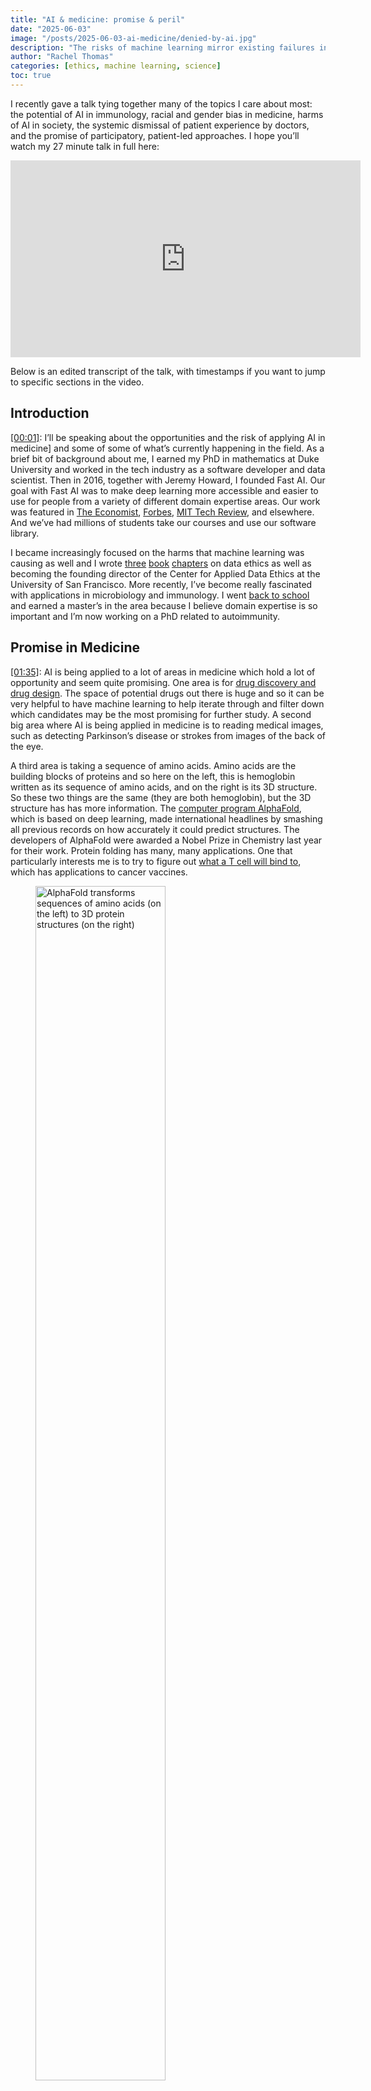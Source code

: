 ---
title: "AI & medicine: promise & peril"
date: "2025-06-03"
image: "/posts/2025-06-03-ai-medicine/denied-by-ai.jpg"
description: "The risks of machine learning mirror existing failures in the medical system."
author: "Rachel Thomas"
categories: [ethics, machine learning, science]
toc: true
---

I recently gave a talk tying together many of the topics I care about most: the potential of AI in immunology, racial and gender bias in medicine, harms of AI in society, the systemic dismissal of patient experience by doctors, and the promise of participatory, patient-led approaches.  I hope you'll watch my 27 minute talk in full here:

<center>
<iframe width="560" height="315" src="https://www.youtube.com/embed/Stg2UfsGALY?si=zn0fa0Kz3IDB9rqy" title="YouTube video player" frameborder="0" allow="accelerometer; autoplay; clipboard-write; encrypted-media; gyroscope; picture-in-picture; web-share" referrerpolicy="strict-origin-when-cross-origin" allowfullscreen></iframe>
</center>

Below is an edited transcript of the talk, with timestamps if you want to jump to specific sections in the video.

## Introduction

[\[00:01\]](https://www.youtube.com/watch?v=Stg2UfsGALY&t=0s): I'll be speaking about the opportunities and the risk of applying AI in medicine] and some of some of what's currently happening in the field. As a brief bit of background about me, I earned my PhD in mathematics at Duke University and worked in the tech industry as a software developer and data scientist. Then in 2016, together with Jeremy Howard, I founded Fast AI. Our goal with Fast AI was to make deep learning more accessible and easier to use for people from a variety of different domain expertise areas. Our work was featured in [The Economist](https://www.economist.com/business/2018/10/27/new-schemes-teach-the-masses-to-build-ai), [Forbes](https://www.forbes.com/sites/mariyayao/2017/04/10/why-we-need-to-democratize-ai-machine-learning-education/), [MIT Tech Review](https://www.technologyreview.com/2018/08/10/141098/small-team-of-ai-coders-beats-googles-code/), and elsewhere. And we've had millions of students take our courses and use our software library.

I became increasingly focused on the harms that machine learning was causing as well and I wrote [three](https://www.bostonreview.net/product/redesigning-ai-spring-2021/) [book](https://www.amazon.com/Deep-Learning-Coders-fastai-PyTorch/dp/1492045527) [chapters](https://www.oreilly.com/library/view/97-things-about/9781492072652/) on data ethics as well as becoming the founding director of the Center for Applied Data Ethics at the University of San Francisco. More recently, I've become really fascinated with applications in microbiology and immunology. I went [back to school](https://rachel.fast.ai/posts/2023-02-07-school-immunology/) and earned a master's in the area because I believe domain expertise is so important and I'm now working on a PhD related to autoimmunity.

## Promise in Medicine

[\[01:35\]](https://www.youtube.com/watch?v=Stg2UfsGALY&t=94s): AI is being applied to a lot of areas in medicine which hold a lot of opportunity and seem quite promising. One area is for [drug discovery and drug design](https://rachel.fast.ai/posts/2024-04-03-ai-antibiotics/). The space of potential drugs out there is huge and so it can be very helpful to have machine learning to help iterate through and filter down which candidates may be the most promising for further study. A second big area where AI is being applied in medicine is to reading medical images, such as detecting Parkinson's disease or strokes from images of the back of the eye. 

A third area is taking a sequence of amino acids. Amino acids are the building blocks of proteins and so here on the left, this is hemoglobin written as its sequence of amino acids, and on the right is its 3D structure. So these two things are the same (they are both hemoglobin), but the 3D structure has has more information. The [computer program AlphaFold](https://www.youtube.com/watch?v=pB0RxG1NdtA&list=PLtmWHNX-gukLirebdPH8lla41SS78kjLD&index=5), which is based on deep learning, made international headlines by smashing all previous records on how accurately it could predict structures. The developers of AlphaFold were awarded a Nobel Prize in Chemistry last year for their work. Protein folding has many, many applications. One that particularly interests me is to try to figure out [what a T cell will bind to](https://rachel.fast.ai/posts/2024-07-09-t-cells/), which has applications to cancer vaccines. 

![AlphaFold transforms sequences of amino acids (on the left) to 3D protein structures (on the right)](hemoglobin.gif){width=70%}

## What is Machine Learning?

[\[04:18\]](https://www.youtube.com/watch?v=Stg2UfsGALY&t=257s): Let me step back for a moment. I have shared some areas that are quite promising to think about of AI and medicine. But what what is AI? What is machine learning? AI is a pretty pretty wide umbrella, and I'm going to focus on deep learning, which is a subfield of machine learning. Let's go all the way back to the 1950s, when IBM researcher Arthur Samuel coined the term machine learning. 

A rules-based approach, which is not using machine learning, involves handcrafting relevant rules. And if you didn't want to use machine learning, you could teach a computer to play checkers by programming the rules of checkers into the computer. Arthur Samuel had a different idea, which is that he didn't want to **teach a computer to play checkers**, he wanted to **teach a computer to *learn* to play checkers** from previous data. [Arthur wrote](https://ieeexplore.ieee.org/document/5392560) that instead of specifying in "minute and exact detail" what a computer can do, that he would rather have it learn from data. To apply this to this problem I mentioned earlier of protein folding, rules-based approaches often had scores about hydrogen bonds or different biochemical properties that are that are well known, whereas approaches such as AlphaFold rely on previous protein structures. 

![Arthur Samuel coined the term "machine learning" in 1959.  Image: IBM Watson Media](samuel.jpg){width=70%}

Machine learning algorithms LEARN to match inputs to outputs. And so for this reason, it's very important to think about what your inputs are and what your outputs are. This is crucial. A lot depends on the input data. I want you all to keep this in mind when people are trying to sell you something because there's a lot of snake oil out there, as well as often people may overhype discoveries, so you need to really think about the nature and quality of the input data and if what's being claimed is even plausible.

Another key moment in the history of machine learning and of deep learning in particular comes from the late 1980s when Yann LeCun and a team developed a deep learning algorithm for the US Postal Service. Deep learning refers to multi-layered neural networks, a family of algorithms, and it involves a lot of matrix math. They used this algorithm to identify handwritten zip codes because the US Postal Service wanted a computer program that could sort letters. It is very useful to automatically sort letters by zip code. However, people have messy handwriting and tere are a bunch of different ways you can write each digit. Yann LeCun used multi-layered neural networks or deep learning to do this. And now when we hear about breakthroughs in AI in the news, typically they're using deep learning.

## Why now?

[\[07:35\]](https://www.youtube.com/watch?v=Stg2UfsGALY&t=453s): And so even though this dates back decades, it's really only since 2012 that we've kind of reached this popular moment in deep learning where it's being applied much more broadly. It's achieving unprecedented success on a number a number of tasks. And there are three key components of why this is happening now:

1. One is the existence of large enough data sets to train these algorithms. ImageNet is a key example of a data set of images that was curated for a competition. 
2. Compute power, in the form of GPUs. GPU stands for graphic graphics processing unit and it's what's used to render video games. The video gaming industry really pushed the computer development along that has been useful for deep learning as well because it's the same same types of calculations.
3. Algorithmic advances have made it more feasible to to train and use deep learning. Pictured below is the algorithm behind AlexNet, which won the 2012 ImageNet competition. 

![Three key ingredients to the deep learning revolution: GPUs, large datasets, and algorithmic advances](why-now.jpg){width=70%}

I was living in San Francisco in 2012 and saw that this seemed like a very promising and exciting area. However, there were a lot of barriers to entry at the time. You had to have done your PhD with a small handful of advisors and a lot of the practical knowledge was not being written down. People would publish theoretical math papers based on it, but it was hard to hard to learn practical details to implement it for yourself if you were outside a few elite institutions.

## fast.ai

[\[09:33\]](https://youtu.be/Stg2UfsGALY?si=Ey1SkG04yyksU5Mb&t=552): So in 2016, Jeremy Howard and I started Fast AI to try to address this problem. We really wanted to get experts from all sorts of domains able to use this technology and to really focus on the practical of kind of how how do you implement this in code. Most people that took our course, I'll sometimes refer to them as students, but they were working professionals doing this in their part-time, in many cases wanting to learn learn how to apply deep learning to the field they were already working in or to pivot their careers. Many went on to get jobs at top top tech companies, to start their own startups, to work in research, kind of a wide a wide range of applications and a wide range of different fields where they've applied deep learning.

Our focus was quite unusual in that we were really interested in people with limited resources, which is most of the world. The focus of big tech companies is often on experiments that costs $50 million worth of computers, which almost nobody can do. We were interested in what you can do if you have very little compute power and limited resources and are working in these kind of unusual domains that are outside outside the focus of the the tech industry. This is actually something that can be an advantage. [Resource constraints can drive creativity](https://www.fast.ai/posts/2018-04-30-dawnbench-fastai.html).

In fact, we in 2018, a team of Fast AI students beat teams from Google and Intel that had access to way more resources than we did. And the kind of the reason behind this is that our constraints and resources forced more creative solutions. And so I love this example and I I think there's often a misconception of if you're trying to do something that's more accessible or reaching people from non-traditional backgrounds that it must be watered down or that it's not state-of-the-art. This win of Fast AI over Google and Intel in a competition hosted by Stanford was covered in the [MIT Tech Review](https://www.technologyreview.com/2018/08/10/141098/small-team-of-ai-coders-beats-googles-code/) and [The Verge](https://www.theverge.com/2018/5/7/17316010/fast-ai-speed-test-stanford-dawnbench-google-intel). I'm really proud of our students for that. And I love the idea of getting people from different domains using deep learning because you know about problems that nobody else knows about. And that's that's really important.

![News coverage of fast.ai's win](dawnbench.jpg){width=75%}

A question I have been asked many times over the years is, "isn't this dangerous to make AI accessible to more people?" or "Don't you worry about it falling into the wrong hands?" And while it's not implicit in these questions, there's often an assumption that as long as only billion-dollar elite corporations have access to this, we'll all be safe, that these are the more ethical stewards of this technology. And I really disagree with that. In fact, I think it's quite dangerous to have a very homogeneous and elite group in the tech industry creating creating things that impact the entire world. Having greater diversity and more backgrounds is important and very powerful.

## ML centralizes power

[\[13:39\]](https://www.youtube.com/watch?v=Stg2UfsGALY&t=816s): That said, there is a lot that can and is going wrong, and people that are being harmed. And in many cases these harms can be caused by people from from elite companies or institutions. I spent many years studying and writing about the harms, looking at different case studies, and seeing patterns of key risks in machine learning. A lot of harms fall under this property that machine learning often has the effect of centralizing power. And it does this in several ways.

One is that it can be used at massive scale and cheaply. And that's often the appeal; it can be used for for cost cutting endeavors, but those often involve a centralization of power. It's often implemented with no system for recourse and no way to identify or correct mistakes. It's adding another node of complexity to systems which can be used to evade responsibility. I'll give examples of all of these in a moment. As systems become more complex, there's another finger to point to and say, "well, it's the algorithm's fault", which then if nobody feels responsible that doesn't lead to to systems with good outcomes. It can create feedback loops where it kind of is creating an outcome and amplifying it. And I'll speak about that in more detail in a moment. Sometimes people will say, "yes, machine learning is biased, but so are humans". But there are published cases where machine learning amplifies biases from humans making them even larger.

## Real world harms

[\[15:34\]](https://www.youtube.com/watch?v=Stg2UfsGALY&t=934s): A case study that I return to often comes from [an algorithm that's used in many US states](https://www.theverge.com/2018/3/21/17144260/healthcare-medicaid-algorithm-arkansas-cerebral-palsy) to determine home healthcare benefits. And when it was implemented in one state, there was a bug in the code. This software error incorrectly cut care for people with cerebral palsy. And so people like this woman, [Tammy Dobs, who's featured here](https://www.youtube.com/watch?v=Stg2UfsGALY&t=964s), had drastic and devastating cuts in her care that really impacted her quality of life to suddenly lose this care. And she she was given no explanation. She was like, "Why has this happened?" And they're just like, "Well, that's what that's what the algorithm said."  Although she didn't just need an explanatio, what she needed was actionable recourse. She needed a way to get this reverted and to receive her care again.

Eventually there was a lengthy court case and they discover the software bug. The patients got their care reinstated. But that is that is not an ideal process at all that they had to go all this time without care. This is actually a common issue: systems are implemented with no way to identify and address mistakes. I also want to point out that it was patients with cerebral palsy who noticed the air first. And that the people who are directly impacted noticed the error and they had no way to surface that information to anyone that would listen. More recently, there has been investigations into how [Medicare Advantage is using AI algorithms](https://www.statnews.com/2023/03/13/medicare-advantage-plans-denial-artificial-intelligence/) to cut needed care.

![STAT news coverage of how Medicare Advantage uses AI to deny needed care](denied-by-ai.jpg){width=70%}

This is not unique to the US. I live in Australia and we have had a scandal with Robodebt. This software was implemented by the government to determine if people had been overpaid welfare benefits and then automatically issue them debts that they had to pay back. And the way Robodebt was implemented was later found to be unlawful and used incorrect calculations. It was also set up where the burden of proof was almost impossibly high of what people needed to try to appeal. This ruined lives, including [leading to suicides](https://www.theguardian.com/australia-news/2023/feb/20/platitudes-and-false-words-mother-of-robodebt-victim-who-took-own-life-tells-inquiry-of-government-stonewalling). Robodebt happened at a massive scale. The Australian government went from issuing 20,000 debts per year to 20,000 debts per week. That's a [50x scale up](https://www.theguardian.com/australia-news/2020/may/29/robodebt-government-to-repay-470000-unlawful-centrelink-debts-worth-721m). There are also a lot of examples from across the EU as well. Human Rights Watch has written a thorough report on this, [How the EU’s Flawed Artificial Intelligence Regulation Endangers the Social Safety Net](https://www.hrw.org/news/2021/11/10/how-eus-flawed-artificial-intelligence-regulation-endangers-social-safety-net).

## Feedback Loops

[\[19:28\]](https://www.youtube.com/watch?v=Stg2UfsGALY&t=1168s): Feedback loops are another mechanism of centralization of power. Police departments use software to recommend how many police officers they should send to different neighborhoods of you know, we think there's going to be more crime in X neighborhood and less crime in Y neighborhood, so let's send more police to X. **However, algorithms don't just make predictions, they help determine outcomes.** And if you send more police to a neighborhood, they are likely to make more arrests in that neighborhood than a neighborhood where there are no police. That data gets fed back into the algorithm. And so the algorithm might say, "Wow, you're making a lot of arrests in neighborhood X. Send even more police there." And you start [creating outcomes and and amplifying them into runaway loops](https://proceedings.mlr.press/v81/ensign18a.html).

This same dynamic of feedback loops shows up in recommendation systems. YouTube recommends videos for you that will often start autoplaying. The YouTube algorithm learned that showing people conspiracy theories often gets them to [watch even more conspiracy theories](https://www.wired.com/story/the-toxic-potential-of-youtubes-feedback-loop/). "Wow, you liked this conspiracy theory. Here's some more!" Because if people get hooked on conspiracy theories, they want to watch more. And this is true of many recommendation systems across different social media platforms and media platforms.

![Algorithms don't just make predictions; they determine and amplify outcomes](feedback-loop.jpg){width=70%}

To recap, we've seen this centralizing effect. Machine learning centralizes power because it can:

- be used at massive scale, cheaply
- be implemented with no system for recourse & no way to identify mistakes
- be used to evade responsibility
- create feedback loops 
- amplify, not just encode, bias

The risks of machine learning mirror existing shortcomings in medical system. Disempowerment is already a problem in medicine, and I really worry about how AI could make it worse. And so stepping stepping away from the machine learning for a moment, I want to talk about how how this problem shows up in medicine.

## Failures of the Medical System

[\[22:01\]](https://www.youtube.com/watch?v=Stg2UfsGALY&t=1321s): Dr. Ilene Ruhoy is a neurologist. She's an MD PhD and she developed a 7 cm brain tumor. She was experiencing a variety of disturbing neurological symptoms. She knew something was wrong, but when she went to the doctor, and she went to multiple doctors, [she recounts](https://www.washingtonpost.com/wellness/interactive/2022/women-pain-gender-bias-doctors/), "I was told I knew too much, that I was working too hard, that I was stressed out, that I was anxious." They were dismissing her symptoms. And this went on for months. Eventually, eventually she did get the MRI, although her tumor was likely much larger at that point than if it had been diagnosed earlier, and got got rushed into emergency surgery. However, this is not not a one-off case.

![Gender and racial bias in medicine is well-documented across a range of diseases](bias-studies.jpg){width=70%}

There are studies on this. Almost [1 in 3 patients with brain tumors](https://www.bbc.com/future/article/20180523-how-gender-bias-affects-your-healthcare) had to visit doctors at least five times before they received an accurate diagnosis. And so if you think about AI, you know, it can be exciting to hear about, oh, this is, you know, AI that can can read MRIs accurately, that's not going to help patients whose doctors won't take their symptoms seriously enough to order an MRI in the first place. This is not unique to brain tumors. Gender and racial bias are common in medicine. This is well documented and impacts everything from cancer diagnosis delays to how much pain medication is given. As I said before, machine learning is all about matching input data to outputs. Keep in mind this [input data is very much going to be shaped](https://www.bostonreview.net/articles/rachel-thomas-medicines-machine-learning-problem/) by the patients who are misdiagnosed, the patients who were incorrectly dismissed or didn't have their symptoms taken seriously.

## A Deeper Problem than Bias

[\[24:06\]](https://www.youtube.com/watch?v=Stg2UfsGALY&t=1446s): I believe that the problem is actually much deeper than bias. And bias is huge, but fundamentally, we're talking about the relationship between [patient expertise and medical authority](https://academic.oup.com/jmp/article-abstract/49/1/58/7329090?redirectedFrom=fulltext) here. Knowledge is often seen as a one directional flow from doctor to patient, without recognition of patient knowledge.  The forms that patient expertise take can really vary. Patient expertise can be an umbrella term to include everything from the lived experience of knowing what is going on in your body to also including the patients that are out there reading lots of medical papers and keeping up on the literature. There are patients that are even publishing medical medical papers. And I'll give a few examples of that in a moment. A lot of this comes back to this kind of question about whose expertise was or wasn't included in the design and construction of these these systems. And this is an issue in machine learning as well, even for non-medical applications, about whose expertise is not included.  Machine learning systems can [fail catastrophically](https://research.google/pubs/everyone-wants-to-do-the-model-work-not-the-data-work-data-cascades-in-high-stakes-ai/) when expertise from those closest to the problem is not included.

![Whose expertise wasn't included?](whose-expertise-2.jpg){width=70%}

## A Path Forward

[\[25:37\]](https://www.youtube.com/watch?v=Stg2UfsGALY&t=1537s): I want to end with some examples that give me hope. One of the best events I've attended in the past several years was the [Participatory Approaches to Machine Learning workshop from ICML 2020](https://participatoryml.github.io/). It is all online, so you can access the talks and papers. The organizers of this workshop were interested in seeking more cooperative, more democratic, more participatory approaches for how machine learning systems can can be designed and operated. We really need to consider how all stakeholders, including the people who will be most impacted, can and should be involved in in the creation and running of ML systems.

Pratyusha Kalluri, who's an AI researcher, wrote an excellent article titled, "[Don't ask if AI is good or fair. Ask how it shifts power](https://www.nature.com/articles/d41586-020-02003-2)." Who is going to have more or less power after after particular AI systems are implemented? That's what really poses poses a risk for exploitation.

On the medical side, something that really gives me hope is to see efforts of patient-led research. Here is a neat paper that came out just six months ago, where the author of the paper has long COVID and she also has a doctorate in pharmacology. She surveyed [4,000 patients about over 150 different treatments](https://www.medrxiv.org/content/10.1101/2024.11.27.24317656v1.full-text) that they've tried, and together with her co-authors did clustering of different subtypes of symptoms. She brought a deep knowledge that comes from being an informed and active patient that is plugged into patient communities. I love to see this type of research. There's also a [Patient-Led Research Collaborative](https://patientresearchcovid19.com/publication/) that is publishing innovative work. The way the risks of machine learning mirror existing shortcomings in medicine and the potential negative negative synergy of how those could combine scares me. I look towards ideas of participatory approaches to machine learning and to patient-led research as sources of hope of how we might be able to to do this in more constructive ways.

So with that, if you have any thoughts or questions, I hope you'll join me in the comment section below. Thank you.

## Related Reading:

- [AI and Power: The Ethical Challenges of Automation, Centralization, and Scale](https://rachel.fast.ai/posts/2023-05-16-ai-centralizes-power/) - a deeper dive into how AI centralizes power
- [Gaps and Risks of AI in the Life Sciences](https://rachel.fast.ai/posts/2024-09-10-gaps-risks-science/)
- [AI and Immunology](https://rachel.fast.ai/posts/2024-11-20-ai-immunology/)

You can subscribe to be notified of new blog posts by submitting your email below:

<script type="text/javascript" src="https://campaigns.zoho.com.au/js/zc.iframe.js"></script>
<iframe scrolling="no" frameborder="0" id="iframewin" width="100%" height="100%" src="https://zcmp-pd.maillist-manage.com.au/ua/Optin?od=11d0c075b7ed49&zx=11a17553b1&tD=156971d471c7b09&sD=156971d471c7cb3"></iframe>
